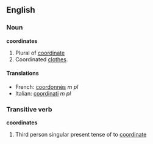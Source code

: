 ==English==
===Noun===
'''coordinates'''

# Plural of [[coordinate]]
# Coordinated [[clothes]].

====Translations====
*French: [[coordonnés]] ''m pl''
*Italian: [[coordinati]] ''m pl''

===Transitive verb===
'''coordinates'''

# Third person singular present tense of to [[coordinate]]